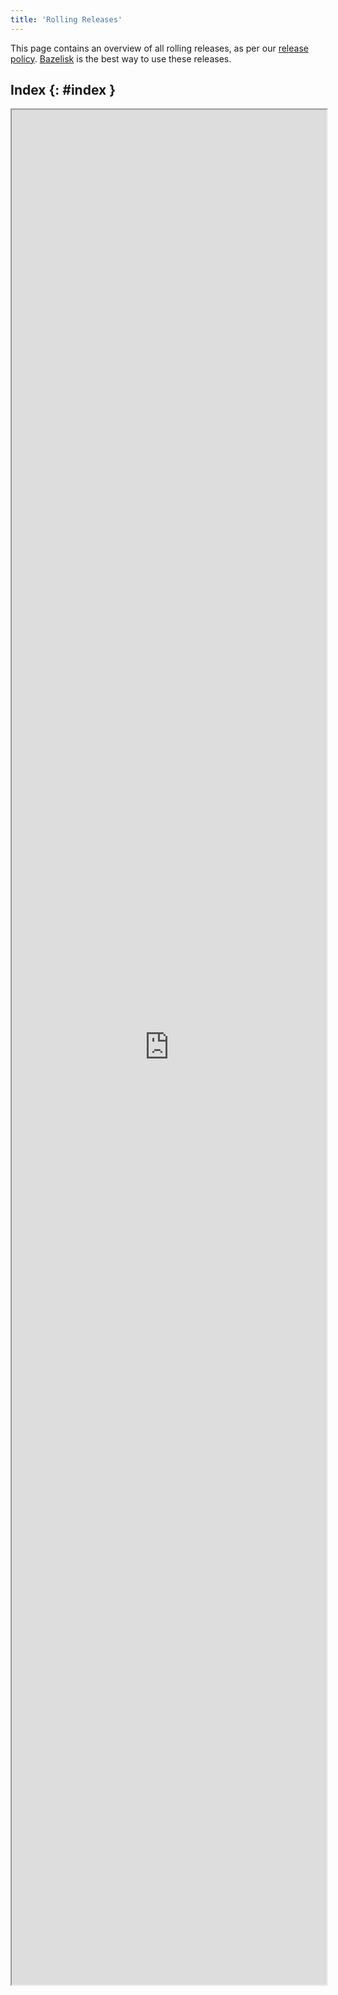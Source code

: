 ```yaml
---
title: 'Rolling Releases'
---
```




This page contains an overview of all rolling releases, as per our
[release policy](https://bazel.build/release#rolling-releases).
[Bazelisk](https://github.com/bazelbuild/bazelisk) is the best way to use
these releases.

## Index {: #index }

<iframe src="https://releases.bazel.build/rolling.html" style="height: 3000px; width: 100%" ></iframe>
